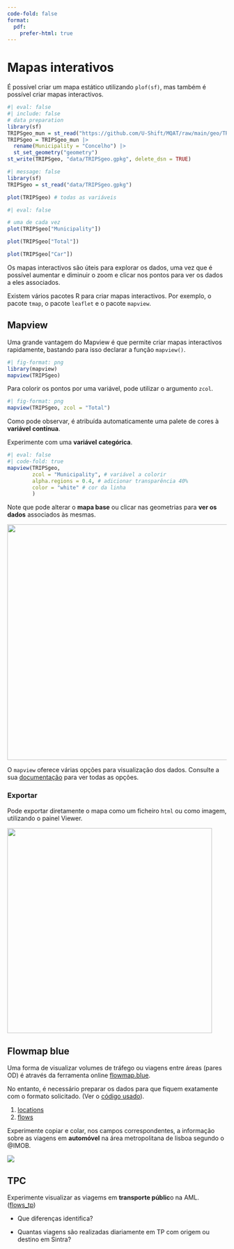```yaml
---
code-fold: false
format:
  pdf:
    prefer-html: true
---
```


# Mapas interativos

É possível criar um mapa estático utilizando `plof(sf)`, mas também é possível criar mapas interactivos.

```r
#| eval: false
#| include: false
# data preparation
library(sf)
TRIPSgeo_mun = st_read("https://github.com/U-Shift/MQAT/raw/main/geo/TRIPSgeo_mun.gpkg")
TRIPSgeo = TRIPSgeo_mun |> 
  rename(Municipality = "Concelho") |> 
  st_set_geometry("geometry")
st_write(TRIPSgeo, "data/TRIPSgeo.gpkg", delete_dsn = TRUE)
```

```r
#| message: false
library(sf)
TRIPSgeo = st_read("data/TRIPSgeo.gpkg")

plot(TRIPSgeo) # todas as variáveis
```

```r
#| eval: false

# uma de cada vez
plot(TRIPSgeo["Municipality"])

plot(TRIPSgeo["Total"])

plot(TRIPSgeo["Car"])
```

Os mapas interactivos são úteis para explorar os dados, uma vez que é possível aumentar e diminuir o zoom e clicar nos pontos para ver os dados a eles associados.

Existem vários pacotes R para criar mapas interactivos.
Por exemplo, o pacote `tmap`, o pacote `leaflet` e o pacote `mapview`.

## Mapview

Uma grande vantagem do Mapview é que permite criar mapas interactivos rapidamente, bastando para isso declarar a função `mapview()`.

```r
#| fig-format: png
library(mapview)
mapview(TRIPSgeo)
```

Para colorir os pontos por uma variável, pode utilizar o argumento `zcol`.

```r
#| fig-format: png
mapview(TRIPSgeo, zcol = "Total")
```

Como pode observar, é atribuída automaticamente uma palete de cores à **variável contínua**.

Experimente com uma **variável** **categórica**.

```r
#| eval: false
#| code-fold: true
mapview(TRIPSgeo,
        zcol = "Municipality", # variável a colorir
        alpha.regions = 0.4, # adicionar transparência 40%
        color = "white" # cor da linha
        ) 
```

::: {.callout-note appearance="simple"}
Note que pode alterar o **mapa base** ou clicar nas geometrias para **ver os dados** associados às mesmas.
:::

![](images/clipboard-3307189144.png){width="540"}

O `mapview` oferece várias opções para visualização dos dados.
Consulte a sua [documentação](https://r-spatial.github.io/mapview/articles/mapview_02-advanced.html) para ver todas as opções.

### Exportar

Pode exportar diretamente o mapa como um ficheiro `html` ou como imagem, utilizando o painel Viewer.

![](images/clipboard-3542861620.png){width="470"}

## Flowmap blue

Uma forma de visualizar volumes de tráfego ou viagens entre áreas (pares OD) é através da ferramenta online [flowmap.blue](https://www.flowmap.blue/in-browser).

No entanto, é necessário preparar os dados para que fiquem exatamente com o formato solicitado.
(Ver o [código usado](https://github.com/rosamfelix/PGmob360/blob/main/code/flowmap_test.R)).

1.  [locations](https://raw.githubusercontent.com/rosamfelix/PGmob360/refs/heads/main/data/locations.csv)
2.  [flows](https://raw.githubusercontent.com/rosamfelix/PGmob360/refs/heads/main/data/flows_car.csv)

Experimente copiar e colar, nos campos correspondentes, a informação sobre as viagens em **automóvel** na área metropolitana de lisboa segundo o @IMOB.

[![](images/clipboard-267826855.png)](https://www.flowmap.blue/in-browser)

::: callout-tip
## TPC

Experimente visualizar as viagems em **transporte públic**o na AML.
([flows_tp](https://raw.githubusercontent.com/rosamfelix/PGmob360/refs/heads/main/data/flows_tp.csv))

-   Que diferenças identifica?

-   Quantas viagens são realizadas diariamente em TP com origem ou destino em Sintra?
:::
